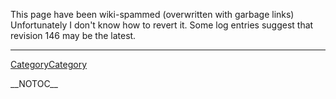 This page have been wiki-spammed (overwritten with garbage links)
Unfortunately I don't know how to revert it. Some log entries suggest that revision 146 may be the latest.
----
[[CategoryCategory]]

__NOTOC__